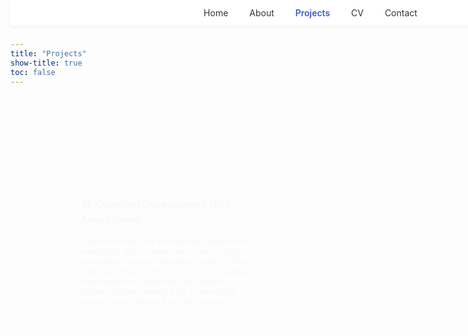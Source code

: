 ```yaml
---
title: "Projects"
show-title: true
toc: false
---
```


<!-- Navigation -->
<nav style="position:fixed;top:0;width:100%;background:#fff;padding:12px 0;box-shadow:0 2px 6px rgba(0,0,0,0.05);text-align:center;z-index:10;">
  <a href="index.html" style="margin:0 15px;color:#333;text-decoration:none;">Home</a>
  <a href="about.html" style="margin:0 15px;color:#333;text-decoration:none;">About</a>
  <a href="projects.html" style="margin:0 15px;color:#3a5bcc;font-weight:600;text-decoration:none;">Projects</a>
  <a href="cv.html" style="margin:0 15px;color:#333;text-decoration:none;">CV</a>
  <a href="contact.html" style="margin:0 15px;color:#333;text-decoration:none;">Contact</a>
</nav>

<!-- Projects -->
```{=html}
<div class="project-cards" style="margin-top:120px;display:flex;flex-wrap:wrap;justify-content:center;gap:20px;max-width:900px;margin-left:auto;margin-right:auto;font-family:'Poppins',sans-serif;">

  <!-- Crawford Development -->
  <div class="project-card" style="background:#fff;border-radius:10px;box-shadow:0 4px 10px rgba(0,0,0,0.05);padding:20px;width:280px;opacity:0;animation:fadeIn 1s ease forwards;">
    <h3 style="color:#3a5bcc;">🏗️ Crawford Development Risk Assessment</h3>
    <p style="color:#555;">
      Conducted risk and profitability analysis for residential and commercial projects using simulation models.
      Simulated project NPVs under uncertain market conditions to assess loan repayment likelihood and project stability.
      Recommended the commercial project for its steady, low-risk returns.
    </p>
  </div>

  <!-- Borough Park -->
  <div class="project-card" style="background:#fff;border-radius:10px;box-shadow:0 4px 10px rgba(0,0,0,0.05);padding:20px;width:280px;opacity:0;animation:fadeIn 1s ease forwards;animation-delay:0.3s;">
    <h3 style="color:#3a5bcc;">🏙️ Borough Park Real Estate Analysis</h3>
    <p style="color:#555;">
      Used Power BI, R, and Solver to analyze 10 years of property data.
      Built predictive models (regression, time series) to forecast sales and prices, and used optimization to balance costs and improve profitability.
    </p>
  </div>

  <!-- Monte Carlo -->
  <div class="project-card" style="background:#fff;border-radius:10px;box-shadow:0 4px 10px rgba(0,0,0,0.05);padding:20px;width:280px;opacity:0;animation:fadeIn 1s ease forwards;animation-delay:0.6s;">
    <h3 style="color:#3a5bcc;">🔍 Monte Carlo Simulation</h3>
    <p style="color:#555;">
      Developed R-based Monte Carlo models to forecast uncertain profits and assess financial risk in strategic investment decisions.
    </p>
  </div>

</div>

<!-- Simple Animation -->
<style>
@keyframes fadeIn {
  from { opacity: 0; transform: translateY(15px); }
  to { opacity: 1; transform: translateY(0); }
}
</style>
```